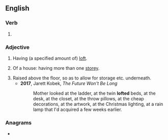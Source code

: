 ==English==

===Verb===
{{head|en|verb form}}

# {{en-past of|loft}}

===Adjective===
{{en-adj|-}}

# {{lb|en|golf|of a [[golf club]]}} Having (a specified amount of) [[loft]].
# {{lb|en|Scotland}} Of a house: having more than one [[storey]].
# Raised above the floor, so as to allow for storage etc. underneath.
#* '''2017''', Jarett Kobek, ''The Future Won't Be Long''
#*: Mother looked at the ladder, at the twin '''lofted''' beds, at the desk, at the closet, at the throw pillows, at the cheap decorations, at the artwork, at the Christmas lighting, at a rain lamp that I'd acquired a few weeks earlier.

===Anagrams===
* {{anagrams|en|deloft|floted}}